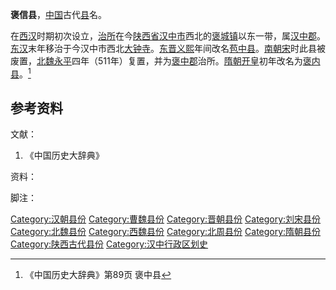'''褒信县'''，[[中国|中国]]古代[[县|县]]名。

在[[西汉|西汉]]时期初次设立，[[治所|治所]]在今[[陕西省|陕西省]][[汉中市|汉中市]]西北的[[褒城镇|褒城镇]]以东一带，属[[汉中郡|汉中郡]]。[[东汉|东汉]]末年移治于今汉中市西北[[大钟寺|大钟寺]]。[[东晋|东晋]][[义熙_(东晋)|义熙]]年间改名[[苞中县|苞中县]]。[[南朝|南朝]][[刘宋|宋]]时此县被废置，[[北魏|北魏]][[永平_(北魏)|永平]]四年（511年）复置，并为[[褒中郡|褒中郡]]治所。[[隋朝|隋朝]][[开皇|开皇]]初年改名为[[褒内县|褒内县]]。<ref>《中国历史大辞典》第89页 褒中县</ref>

==参考资料==

;文献：
{{ReflistH}}
#《中国历史大辞典》
{{ReflistF}}
;资料：
{{ReflistH}}

{{ReflistF}}
;脚注：
{{Reflist|2}}

{{陕西行政区划小作品}}
{{DEFAULTSORT:B}}
[[Category:汉朝县份|Category:汉朝县份]]
[[Category:曹魏县份|Category:曹魏县份]]
[[Category:晋朝县份|Category:晋朝县份]]
[[Category:刘宋县份|Category:刘宋县份]]
[[Category:北魏县份|Category:北魏县份]]
[[Category:西魏县份|Category:西魏县份]]
[[Category:北周县份|Category:北周县份]]
[[Category:隋朝县份|Category:隋朝县份]]
[[Category:陕西古代县份|Category:陕西古代县份]]
[[Category:汉中行政区划史|Category:汉中行政区划史]]